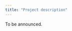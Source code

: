 ```yaml
---
title: "Project description"
---
```


To be announced.


<!-- ## Timeline -->

<!-- [Topic ideas](#topic-ideas) due Fri, Feb 18 -->

<!-- [Proposal](#project-proposal) due Fri, Mar 18 -->

<!-- [Draft report](#draft-report) due Fri, Apr 8 -->

<!-- [Peer review](#peer-review) due Fri, Apr 15 -->

<!-- [Final report](#written-report) due Mon, Apr 25 -->

<!-- [Video presentation + slides](#video-presentation--slides) and [final GitHub repo](#reproducibility---organization) due Thu, Apr 28 -->

<!-- [Presentation comments](#presentation-comments) due Sat, Apr 30 -->

<!-- ## Introduction -->

<!-- **TL;DR**: *Pick a data set and do a regression analysis. That is your final project.* -->

<!-- The goal of the final project is for you to use regression analysis to analyze a data set of your own choosing. The data set may already exist or you may collect your own data by scraping the web. -->

<!-- Choose the data based on your group's interests or work you all have done in other courses or research projects. The goal of this project is for you to demonstrate proficiency in the techniques we have covered in this class (and beyond, if you like!) and apply them to a data set to analyze it in a meaningful way. -->

<!-- All analyses must be done in RStudio, and all components of the project **must be reproducible** (with the exception of the presentation). -->

<!-- ### Logistics -->

<!-- You will work on the project with your lab groups. -->

<!-- The four primary deliverables for the final project are -->

<!-- -   A written, reproducible report detailing your analysis -->
<!-- -   A GitHub repository corresponding to your report -->
<!-- -   Slides + a video presentation -->
<!-- -   Formal peer review on another team's project -->

<!-- ## Topic ideas {#topic-ideas} -->

<!-- Identify 2-3 data sets you're interested in potentially using for the final project. If you're unsure where to find data, you can use the list of potential data sources in the [Tips + Resources](#tips--resources) section as a starting point. It may also help to think of topics you're interested in investigating and find data sets on those topics. -->

<!-- The purpose of submitting project ideas is to give you time to find data for the project and to make sure you have a data set that can help you be successful in the project. **Therefore, you must use one of the data sets submitted as a topic idea, unless otherwise notified by the teaching team.** -->

<!-- The data sets should meet the following criteria: -->

<!-- -   At least 500 observations -->

<!-- -   At least 10 columns -->

<!-- -   At least 6 of the columns must be useful and unique predictor variables. -->

<!--     -   Identifier variables such as "name", "social security number", etc. are not useful predictor variables. -->
<!--     -   If you have multiple columns with the same information (e.g. "state abbreviation" and "state name"), then they are not unique predictors. -->

<!-- -   At least one variable that can be identified as a reasonable response variable. -->

<!--     -   The response variable can be quantitative or categorical. -->

<!-- -   A mix of quantitative and categorical variables that can be used as predictors. -->

<!-- -   Observations should reasonably meet the independence condition. Therefore, avoid data with repeated measures, data collected over time, etc. -->

<!-- -   You may not use data that has previously been used in any course materials, or any derivation of data that has been used in course materials. -->

<!-- **Please ask a member of the teaching team if you're unsure whether your data set meets the criteria.** -->

<!-- For each data set, include the following: -->

<!-- #### Introduction and data -->

<!-- -   State the source of the data set. -->
<!-- -   Describe when and how it was originally collected (by the original data curator, not necessarily how you found the data) -->
<!-- -   Describe the observations and the general characteristics being measured in the data -->

<!-- #### Research question -->

<!-- -   Describe a research question you're interested in answering using this data. -->

<!-- #### Glimpse of data -->

<!-- -   Use the `glimpse` function to provide an overview of each data set -->

<!-- Submit the PDF of the topic ideas to Gradescope. Mark all pages associated with each data set. -->

<!-- ## Project proposal {#project-proposal} -->

<!-- The purpose of the project proposal is to help you think about your analysis strategy early. -->

<!-- Include the following in the proposal: -->

<!-- ### Section 1 - Introduction -->

<!-- The introduction section includes -->

<!-- -   an introduction to the subject matter you're investigating -->
<!-- -   the motivation for your research question (citing any relevant literature) -->
<!-- -   the general research question you wish to explore -->
<!-- -   your hypotheses regarding the research question of interest. -->

<!-- ### Section 2 - Data description -->

<!-- In this section, you will describe the data set you wish to explore. This includes -->

<!-- -   description of the observations in the data set, -->
<!-- -   description of how the data was originally collected (not how you found the data but how the original curator of the data collected it). -->

<!-- ### Section 3 - Analysis approach -->

<!-- In this section, you will provide a brief overview of your analysis approach. This includes: -->

<!-- -   Description of the response variable. -->
<!-- -   Visualization and summary statistics for the response variable. -->
<!-- -   List of variables that will be considered as predictors -->
<!-- -   Regression model technique (multiple linear regression and logistic regression) -->

<!-- ### Data dictionary (aka code book) -->

<!-- Submit a data dictionary for all the variables in your data set in the `README` of your project repo, in the `data` folder. Link to this file from your proposal writeup. -->

<!-- ### Submission -->

<!-- Push all of your final changes to the GitHub repo, and submit the PDF of your proposal to Gradescope. -->

<!-- ### Proposal grading -->

<!-- | Total                | 10 pts | -->
<!-- |----------------------|--------| -->
<!-- | **Introduction**     | 3 pts  | -->
<!-- | **Data description** | 2 pts  | -->
<!-- | **Analysis plan**    | 4 pts  | -->
<!-- | **Data dictionary**  | 1 pts  | -->

<!-- Each component will be graded as follows: -->

<!-- -   **Meets expectations (full credit)**: All required elements are completed and are accurate. The narrative is written clearly, all tables and visualizations are nicely formatted, and the work would be presentable in a professional setting. -->

<!-- -   **Close to expectations (half credit)**: There are some elements missing and/or inaccurate. There are some issues with formatting. -->

<!-- -   **Does not meet expectations (no credit)**: Major elements missing. Work is not neatly formatted and would not be presentable in a professional setting. -->

<!-- ## Draft report {#draft-report} -->

<!-- The purpose of the draft and peer review is to give you an opportunity to get early feedback on your analysis. Therefore, the draft and peer review will focus primarily on the exploratory data analysis, modeling, and initial interpretations. -->

<!-- Write the draft in the **written-report.qmd** file in your project repo. You do not need to submit the draft on Gradescope. -->

<!-- Below is a brief description of the sections to focus on in the draft: -->

<!-- ### Introduction and data -->

<!-- This section includes an introduction to the project motivation, data, and research question. Describe the data and definitions of key variables. It should also include some exploratory data analysis. All of the EDA won't fit in the paper, so focus on the EDA for the response variable and a few other interesting variables and relationships. -->

<!-- ### Methodology -->

<!-- This section includes a brief description of your modeling process. Explain the reasoning for the type of model you're fitting, predictor variables considered for the model including any interactions. Additionally, show how you arrived at the final model by describing the model selection process, any variable transformations (if needed), and any other relevant considerations that were part of the model fitting process. -->

<!-- ### Results -->

<!-- In this section, you will output the final model and include a brief discussion of the model assumptions, diagnostics, and any relevant model fit statistics. -->

<!-- This section also includes initial interpretations and conclusions drawn from the model. -->

<!-- ## Peer review {#peer-review} -->

<!-- Critically reviewing others' work is a crucial part of the scientific process, and STA 210 is no exception. Each lab team will be assigned two other teams's projects to review. Each team should push their draft to their GitHub repo by the due date. One lab in the following week will be dedicated to the peer review, and all reviews will be due by the end of that lab session. -->

<!-- During the peer review process, you will be provided read-only access to your partner teams' GitHub repos. Provide your review in the form of GitHub issues to your partner team's GitHub repo using the issue template provided. The peer review will be graded on the extent to which it comprehensively and constructively addresses the components of the partner team's report: the research context and motivation, exploratory data analysis, modeling, interpretations, and conclusions. -->

<!-- ### Pairings -->

<!-- #### Section 1 - M 1:45PM - 3:00PM -->

<!-- | Team being reviewed | Reviewer 1     | Reviewer 2     | -->
<!-- |---------------------|----------------|----------------| -->
<!-- | chaa_chaa_chaa      | yay_stats      | stat_over_flow | -->
<!-- | dekk                | chaa_chaa_chaa | yay_stats      | -->
<!-- | eight               | dekk           | chaa_chaa_chaa | -->
<!-- | housecats           | eight          | dekk           | -->
<!-- | krafthouse          | housecats      | eight          | -->
<!-- | rrawr               | krafthouse     | housecats      | -->
<!-- | stat_over_flow      | rrawr          | krafthouse     | -->
<!-- | yay_stats           | stat_over_flow | rrawr          | -->

<!-- #### Section 2 - M 3:30PM - 4:45PM -->

<!-- | Team being reviewed | Reviewer 1       | Reviewer 2       | -->
<!-- |---------------------|------------------|------------------| -->
<!-- | a_plus_plus_plus    | we_r             | tina             | -->
<!-- | predictors          | a_plus_plus_plus | we_r             | -->
<!-- | sixers              | predictors       | a_plus_plus_plus | -->
<!-- | soy_nuggets         | sixers           | predictors       | -->
<!-- | tina                | soy_nuggets      | sixers           | -->
<!-- | we_r                | tina             | soy_nuggets      | -->

<!-- #### Section 3 - M 5:15PM - 6:30PM -->

<!-- | Team being reviewed              | Reviewer 1                       | Reviewer 2                       | -->
<!-- |------------------------|------------------------|------------------------| -->
<!-- | down_to_earth_goats              | the_three_musketeers             | team_five                        | -->
<!-- | ginger_and_stats                 | down_to_earth_goats              | the_three_musketeers             | -->
<!-- | pineapple_wedge_and_diced_papaya | ginger_and_stats                 | down_to_earth_goats              | -->
<!-- | statchelorettes                  | pineapple_wedge_and_diced_papaya | ginger_and_stats                 | -->
<!-- | statisix                         | statchelorettes                  | pineapple_wedge_and_diced_papaya | -->
<!-- | stats_squad                      | statisix                         | statchelorettes                  | -->
<!-- | team_five                        | stats_squad                      | statisix                         | -->
<!-- | the_three_musketeers             | team_five                        | stats_squad                      | -->

<!-- ### Process and questions -->

<!-- Spend \~30 mins to review each team's project. -->

<!-- -   Find your team name on the **Reviewer 1** and **Reviewer 2** columns. -->
<!-- -   For each of the columns, find the name of the team to review in the **Team being reviewed** column. You should already have access to this team's repo. -->
<!-- -   Open the repo of the team you're reviewing, read their project draft, and browser around the rest of their repo. -->
<!-- -   Then, go to the Issues tab in that repo, click on New issue, and click on Get started for the Peer review issue. Fill out this issue, answering the following questions: -->
<!--     -   Peer review by: \[NAME OF TEAM DOING THE REVIEW\] -->

<!--     -   Names of team members that participated in this review: \[FULL NAMES OF TEAM MEMBERS DOING THE REVIEW\] -->

<!--     -   Describe the goal of the project. -->

<!--     -   Describe the data used or collected, if any. If the proposal does not include the use of a specific dataset, comment on whether the project would be strengthened by the inclusion of a dataset. -->

<!--     -   Describe the approaches, tools, and methods that will be used. -->

<!--     -   Is there anything that is unclear from the proposal? -->

<!--     -   Provide constructive feedback on how the team might be able to improve their project. Make sure your feedback includes at least one comment on the statistical modeling aspect of the project, but do feel free to comment on aspects beyond the modeling. -->

<!--     -   What aspect of this project are you most interested in and would like to see highlighted in the presentation. -->

<!--     -   Provide constructive feedback on any issues with file and/or code organization. -->

<!--     -   (Optional) Any further comments or feedback? -->

<!-- ## Written report {#written-report} -->

<!-- Your written report must be completed in the `written-report.qmd` file and must be reproducible. All team members should contribute to the GitHub repository, with regular meaningful commits. -->

<!-- Before you finalize your write up, make sure the printing of code chunks is off with the option `echo = FALSE`. -->

<!-- **You will submit the PDF of your final report on Gradescope.** -->

<!-- The PDF you submit must match the files in your GitHub repository *exactly*. The mandatory components of the report are below. You are free to add additional sections as necessary. The report, including visualizations, should be **no more than 10 pages long.** is no minimum page requirement; however, you should comprehensively address all of the analysis and report. -->

<!-- Be selective in what you include in your final write-up. The goal is to write a cohesive narrative that demonstrates a thorough and comprehensive analysis rather than explain every step of the analysis. -->

<!-- You are welcome to include an appendix with additional work at the end of the written report document; however, grading will largely be based on the content in the main body of the report. You should assume the reader will not see the material in the appendix unless prompted to view it in the main body of the report. The appendix should be neatly formatted and easy for the reader to navigate. It is not included in the 10-page limit. -->

<!-- The written report is worth 40 points, broken down as follows -->

<!-- | Total                         | 40 pts | -->
<!-- |-------------------------------|--------| -->
<!-- | **Introduction/data**         | 6 pts  | -->
<!-- | **Methodology**               | 10 pts | -->
<!-- | **Results**                   | 14 pts | -->
<!-- | **Discussion + conclusion**   | 6 pts  | -->
<!-- | **Organization + formatting** | 4 pts  | -->

<!-- [Click here](/documents/project-report-rubric.pdf "Project rubric") for a PDF of the written report rubric. -->

<!-- ### Introduction and data -->

<!-- This section includes an introduction to the project motivation, data, and research question. Describe the data and definitions of key variables. It should also include some exploratory data analysis. All of the EDA won't fit in the paper, so focus on the EDA for the response variable and a few other interesting variables and relationships. -->

<!-- #### Grading criteria -->

<!-- The research question and motivation are clearly stated in the introduction, including citations for the data source and any external research. The data are clearly described, including a description about how the data were originally collected and a concise definition of the variables relevant to understanding the report. The data cleaning process is clearly described, including any decisions made in the process (e.g., creating new variables, removing observations, etc.) The explanatory data analysis helps the reader better understand the observations in the data along with interesting and relevant relationships between the variables. It incorporates appropriate visualizations and summary statistics. -->

<!-- ### Methodology -->

<!-- This section includes a brief description of your modeling process. Explain the reasoning for the type of model you're fitting, predictor variables considered for the model including any interactions. Additionally, show how you arrived at the final model by describing the model selection process, interactions considered, variable transformations (if needed), assessment of conditions and diagnostics, and any other relevant considerations that were part of the model fitting process. -->

<!-- #### Grading criteria -->

<!-- The analysis steps are appropriate for the data and research question. The group used a thorough and careful approach to select the final model; the approach is clearly described in the report. The model selection process took into account potential interaction effects and addressed any violations in model conditions. The model conditions and diagnostics are thoroughly and accurately assessed for their model. If violations of model conditions are still present, there was a reasonable attempt to address the violations based on the course content. -->

<!-- ### Results -->

<!-- This is where you will output the final model with any relevant model fit statistics. -->

<!-- Describe the key results from the model. The goal is not to interpret every single variable in the model but rather to show that you are proficient in using the model output to address the research questions, using the interpretations to support your conclusions. Focus on the variables that help you answer the research question and that provide relevant context for the reader. -->

<!-- #### Grading criteria -->

<!-- The model fit is clearly assessed, and interesting findings from the model are clearly described. Interpretations of model coefficients are used to support the key findings and conclusions, rather than merely listing the interpretation of every model coefficient. If the primary modeling objective is prediction, the model's predictive power is thoroughly assessed. -->

<!-- ### Discussion + Conclusion -->

<!-- In this section you'll include a summary of what you have learned about your research question along with statistical arguments supporting your conclusions. In addition, discuss the limitations of your analysis and provide suggestions on ways the analysis could be improved. Any potential issues pertaining to the reliability and validity of your data and appropriateness of the statistical analysis should also be discussed here. Lastly, this section will include ideas for future work. -->

<!-- #### Grading criteria -->

<!-- Overall conclusions from analysis are clearly described, and the model results are put into the larger context of the subject matter and original research question. There is thoughtful consideration of potential limitations of the data and/or analysis, and ideas for future work are clearly described. -->

<!-- ### Organization + formatting -->

<!-- This is an assessment of the overall presentation and formatting of the written report. -->

<!-- #### Grading criteria -->

<!-- The report neatly written and organized with clear section headers and appropriately sized figures with informative labels. Numerical results are displayed with a reasonable number of digits, and all visualizations are neatly formatted. All citations and links are properly formatted. If there is an appendix, it is reasonably organized and easy for the reader to find relevant information. All code, warnings, and messages are suppressed. The main body of the written report (not including the appendix) is no longer than 10 pages. -->

<!-- ## Video presentation + slides -->

<!-- ### Slides -->

<!-- In addition to the written report, your team will also create presentation slides and record a video presentation that summarize and showcase your project. Introduce your research question and data set, showcase visualizations, and discuss the primary conclusions. These slides should serve as a brief visual addition to your written report and will be graded for content and quality. -->

<!-- **For submission, convert these slides to a .pdf document, and submit the PDF of the slides on Gradescope.** -->

<!-- The slide deck should have no more than 6 content slides + 1 title slide. Here is a *suggested* outline as you think through the slides; you [**do not**]{.underline} have to use this exact format for the 6 slides. -->

<!-- -   Title Slide -->
<!-- -   Slide 1: Introduce the topic and motivation -->
<!-- -   Slide 2: Introduce the data -->
<!-- -   Slide 3: Highlights from EDA -->
<!-- -   Slide 4: Final model -->
<!-- -   Slide 5: Interesting findings from the model -->
<!-- -   Slide 6: Conclusions + future work -->

<!-- ### Video presentation -->

<!-- For the video presentation, you can speak over your slide deck, similar to the lecture content videos. **The video presentation must be no longer than 8 minutes.** It is fine if the video is shorter than 8 minutes, but it cannot exceed 8 minutes. You may use can use any platform that works best for your group to record your presentation. Below are a few resources on recording videos: -->

<!-- -   [Recording presentations in Zoom](https://kb.siue.edu/61721) -->
<!-- -   [Apple Quicktime for screen recording](https://support.apple.com/en-gb/guide/quicktime-player/qtp97b08e666/mac) -->
<!-- -   [Windows 10 built-in screen recording functionality](https://www.youtube.com/watch?v=OfPbr1mRDuo) -->
<!-- -   [Kap for screen recording](https://getkap.co/) -->

<!-- Once your video is ready, upload the video to Warpwire, then embed the video in an new discussion post on Conversations. -->

<!-- #### To upload your video to Warpwire: -->

<!-- -   Click the Warpwire tab in the course Sakai site. -->
<!-- -   Click the "+" and select "Upload files". -->
<!-- -   Locate the video on your computer and click to upload. -->
<!-- -   Once you've uploaded the video to Warpwire, click to share the video and copy the video's URL. You will need this when you post the video in the discussion forum. -->

<!-- #### To post the video to the discussion forum -->

<!-- -   Click the Presentations tab in the course Sakai site. -->
<!-- -   Click the Presentations topic. -->
<!-- -   Click "Start a new conversation". -->
<!-- -   Make the title "Your Team Name: Project Title". For example, "Teaching Team: Our Awesome Presentation". -->
<!-- -   Click the Warpwire icon (between the table and shopping cart icons). -->
<!-- -   Select your video, then click "Insert 1 item." This will embed your video in the conversation. -->
<!-- -   Under the video, paste the URL to your video. -->
<!-- -   You're done! -->

<!-- ## Presentation comments {#presentation-comments} -->

<!-- Each student will be assigned 2 presentations to watch. Your viewing assignments will be posted later in the semester. -->

<!-- Watch the group's video, then click "Reply" to post a question for the group. You may not post a question that's already been asked on the discussion thread. Additionally, the question should be (i) substantive (i.e. it shouldn't be "Why did you use a bar plot instead of a pie chart"?), (ii) demonstrate your understanding of the content from the course, and (iii) relevant to that group's specific presentation, i.e demonstrating that you've watched the presentation. -->

<!-- *This portion of the project will be assessed individually.* -->

<!-- ### Pairings -->

<!-- Find your team name in the first column, watch videos from teams in the second column and leave comments. -->

<!-- | Reviewer                         | First video to review            | Second video to review           | -->
<!-- |:-----------------------|:-----------------------|:-----------------------| -->
<!-- | Ginger and Stats                 | Eight                            | We R                             | -->
<!-- | Krafthouse                       | Ginger and Stats                 | Eight                            | -->
<!-- | Soy Nuggets                      | Krafthouse                       | Ginger and Stats                 | -->
<!-- | Down To Earth Goats              | Soy Nuggets                      | Krafthouse                       | -->
<!-- | A+++                             | Down To Earth Goats              | Soy Nuggets                      | -->
<!-- | Team Five                        | A+++                             | Down To Earth Goats              | -->
<!-- | Rrawr                            | Team Five                        | A+++                             | -->
<!-- | Housecats                        | Rrawr                            | Team Five                        | -->
<!-- | Dekk                             | Housecats                        | Rrawr                            | -->
<!-- | Stat OverFlow                    | Dekk                             | Housecats                        | -->
<!-- | The Three Musketeers             | Stat OverFlow                    | Dekk                             | -->
<!-- | Predictors                       | The Three Musketeers             | Stat OverFlow                    | -->
<!-- | Stats Squad                      | Predictors                       | The Three Musketeers             | -->
<!-- | Statisix                         | Stats Squad                      | Predictors                       | -->
<!-- | Sixers                           | Statisix                         | Stats Squad                      | -->
<!-- | Yay Stats                        | Sixers                           | Statisix                         | -->
<!-- | TINA                             | Yay Stats                        | Sixers                           | -->
<!-- | Statchelorettes                  | TINA                             | Yay Stats                        | -->
<!-- | Pineapple Wedge and Diced Papaya | Statchelorettes                  | TINA                             | -->
<!-- | Chaa Chaa Chaa                   | Pineapple Wedge and Diced Papaya | Statchelorettes                  | -->
<!-- | We R                             | Chaa Chaa Chaa                   | Pineapple Wedge and Diced Papaya | -->
<!-- | Eight                            | We R                             | Chaa Chaa Chaa                   | -->

<!-- ## Reproducibility + organization -->

<!-- All written work (with exception of presentation slides) should be reproducible, and the GitHub repo should be neatly organized. -->

<!-- The GitHub repo should have the following structure: -->

<!-- -   `README`: Short project description and data dictionary -->

<!-- -   `written-report.qmd` & `written-report.pdf`: Final written report -->

<!-- -   `/data`: Folder that contains the data set for the final project. -->

<!-- -   `/previous-work`: Folder that contains the `topic-ideas` and `project-proposal` files. -->

<!-- -   `/presentation`: Folder with the presentation slides. -->

<!--     -   If your presentation slides are online, you can put a link to the slides in a `README.md` file in the `presentation` folder. -->

<!-- Points for reproducibility + organization will be based on the reproducibility of the written report and the organization of the project GitHub repo. The repo should be neatly organized as described above, there should be no extraneous files, all text in the README should be easily readable. -->

<!-- ## Peer teamwork evaluation -->

<!-- You will be asked to fill out a survey where you rate the contribution and teamwork of each team member by assigning a contribution percentage for each team member. Filling out the survey is a prerequisite for getting credit on the team member evaluation. If you are suggesting that an individual did less than half the expected contribution given your team size (e.g., for a team of four students, if a student contributed less than 12.5% of the total effort), please provide some explanation. If any individual gets an average peer score indicating that this was the case, their grade will be assessed accordingly. -->

<!-- If you have concerns with the teamwork and/or contribution from any team members, please email me by the project video deadline. **You only need to email me if you have concerns**. Otherwise, I will assume everyone on the team equally contributed and will receive full credit for the teamwork portion of the grade. -->

<!-- ## Overall grading -->

<!-- The grade breakdown is as follows: -->

<!-- | Total                              | 100 pts | -->
<!-- |------------------------------------|---------| -->
<!-- | **Topic ideas**                    | 5 pts   | -->
<!-- | **Project proposal**               | 10 pts  | -->
<!-- | **Peer review**                    | 10 pts  | -->
<!-- | **Written report**                 | 40 pts  | -->
<!-- | **Slides + video presentation**    | 20 pts  | -->
<!-- | **Reproducibility + organization** | 5 pts   | -->
<!-- | **Video comments**                 | 5 pts   | -->
<!-- | **Peer teamwork evaluation**       | 5 pts   | -->

<!-- *Note: No late project reports or videos are accepted.* -->

<!-- ### Grading summary -->

<!-- Grading of the project will take into account the following: -->

<!-- -   Content - What is the quality of research and/or policy question and relevancy of data to those questions? -->
<!-- -   Correctness - Are statistical procedures carried out and explained correctly? -->
<!-- -   Writing and Presentation - What is the quality of the statistical presentation, writing, and explanations? -->
<!-- -   Creativity and Critical Thought - Is the project carefully thought out? Are the limitations carefully considered? Does it appear that time and effort went into the planning and implementation of the project? -->

<!-- A general breakdown of scoring is as follows: -->

<!-- -   *90%-100%*: Outstanding effort. Student understands how to apply all statistical concepts, can put the results into a cogent argument, can identify weaknesses in the argument, and can clearly communicate the results to others. -->
<!-- -   *80%-89%*: Good effort. Student understands most of the concepts, puts together an adequate argument, identifies some weaknesses of their argument, and communicates most results clearly to others. -->
<!-- -   *70%-79%*: Passing effort. Student has misunderstanding of concepts in several areas, has some trouble putting results together in a cogent argument, and communication of results is sometimes unclear. -->
<!-- -   *60%-69%*: Struggling effort. Student is making some effort, but has misunderstanding of many concepts and is unable to put together a cogent argument. Communication of results is unclear. -->
<!-- -   *Below 60%*: Student is not making a sufficient effort. -->

<!-- ### Late work policy -->

<!-- **There is no late work accepted on this project.** Be sure to turn in your work early to avoid any technological mishaps. -->
